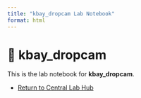 ```yaml
---
title: "kbay_dropcam Lab Notebook"
format: html
---
```


# 📘 kbay_dropcam

This is the lab notebook for **kbay_dropcam**.

- [Return to Central Lab Hub](../../lab_notebook_hub/index.qmd)
